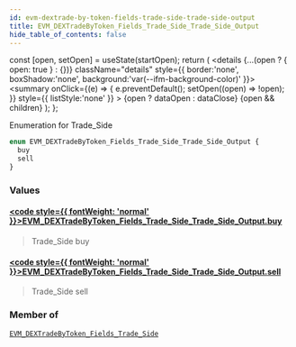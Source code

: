 ```yaml
---
id: evm-dextrade-by-token-fields-trade-side-trade-side-output
title: EVM_DEXTradeByToken_Fields_Trade_Side_Trade_Side_Output
hide_table_of_contents: false
---
```







  const [open, setOpen] = useState(startOpen);
  return (
    <details {...(open ? { open: true } : {})} className="details" style={{ border:'none', boxShadow:'none', background:'var(--ifm-background-color)' }}>
      <summary
        onClick={(e) => {
          e.preventDefault();
          setOpen((open) => !open);
        }}
        style={{ listStyle:'none' }}
      >
      {open ? dataOpen : dataClose}
      </summary>
      {open && children}
    </details>
  );
};




Enumeration for Trade_Side


```graphql
enum EVM_DEXTradeByToken_Fields_Trade_Side_Trade_Side_Output {
  buy
  sell
}
```




### Values

#### [<code style={{ fontWeight: 'normal' }}>EVM_DEXTradeByToken_Fields_Trade_Side_Trade_Side_Output.<b>buy</b></code>](#) 
> Trade_Side buy
> 

#### [<code style={{ fontWeight: 'normal' }}>EVM_DEXTradeByToken_Fields_Trade_Side_Trade_Side_Output.<b>sell</b></code>](#) 
> Trade_Side sell
> 



### Member of

[`EVM_DEXTradeByToken_Fields_Trade_Side`](/docs/graphql-reference/objects/evm-dextrade-by-token-fields-trade-side)  <Badge class="secondary" text="object"/>

